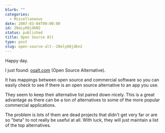 ```yaml
---
blurb: ""
categories:
  - Miscellaneous
date: 2007-03-04T00:00:00
id: 20eLy60jdbN2
status: published
title: Open Source Alt
type: post
slug: open-source-alt--20ely60jdbn2
---
```


Happy day. 

I just found: [osalt.com](http://www.osalt.com/) (Open Source Alternative). 

It has mappings between open source and commercial software so you can easily check to see if there is an open source alternative to an app you use. 

They seem to keep their alternative list paired down nicely. This is a great advantage as there can be a ton of alternatives to some of the more popular commercial applications. 

The problem is lots of them are dead projects that didn't get very far or are so "beta" to not really be useful at all. With luck, they will just maintain a list of the top alternatives.